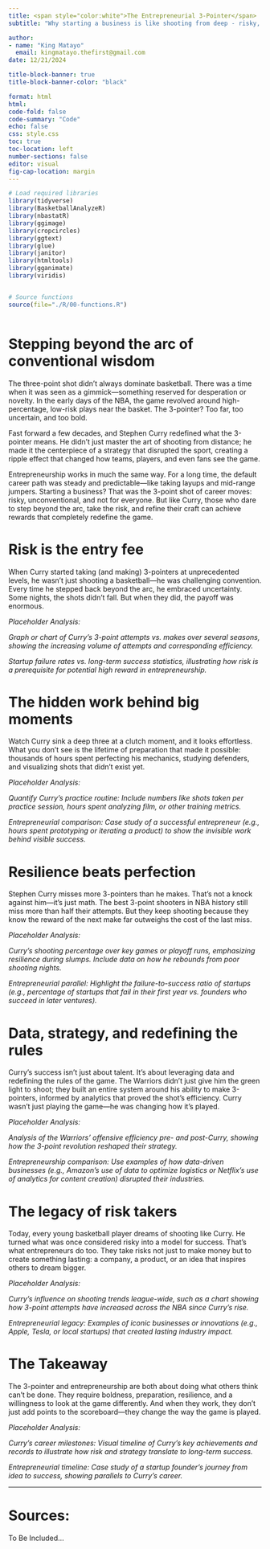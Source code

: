 ```yaml
---
title: <span style="color:white">The Entrepreneurial 3-Pointer</span>
subtitle: "Why starting a business is like shooting from deep - risky, unconventional, and the most rewarding move in the game"

author: 
- name: "King Matayo"
  email: kingmatayo.thefirst@gmail.com
date: 12/21/2024

title-block-banner: true
title-block-banner-color: "black"

format: html
html:
code-fold: false
code-summary: "Code"
echo: false
css: style.css
toc: true
toc-location: left
number-sections: false
editor: visual
fig-cap-location: margin
---
```


```r

# Load required libraries
library(tidyverse)
library(BasketballAnalyzeR)
library(nbastatR)
library(ggimage)
library(cropcircles)
library(ggtext)
library(glue)
library(janitor)
library(htmltools)
library(gganimate)
library(viridis)


# Source functions
source(file="./R/00-functions.R")



```

# Stepping beyond the arc of conventional wisdom

The three-point shot didn’t always dominate basketball. There was a time when it was seen as a gimmick—something reserved for desperation or novelty. In the early days of the NBA, the game revolved around high-percentage, low-risk plays near the basket. The 3-pointer? Too far, too uncertain, and too bold.

Fast forward a few decades, and Stephen Curry redefined what the 3-pointer means. He didn’t just master the art of shooting from distance; he made it the centerpiece of a strategy that disrupted the sport, creating a ripple effect that changed how teams, players, and even fans see the game.

Entrepreneurship works in much the same way. For a long time, the default career path was steady and predictable—like taking layups and mid-range jumpers. Starting a business? That was the 3-point shot of career moves: risky, unconventional, and not for everyone. But like Curry, those who dare to step beyond the arc, take the risk, and refine their craft can achieve rewards that completely redefine the game.

# Risk is the entry fee

When Curry started taking (and making) 3-pointers at unprecedented levels, he wasn’t just shooting a basketball—he was challenging convention. Every time he stepped back beyond the arc, he embraced uncertainty. Some nights, the shots didn’t fall. But when they did, the payoff was enormous.

*Placeholder Analysis:*

*Graph or chart of Curry’s 3-point attempts vs. makes over several seasons, showing the increasing volume of attempts and corresponding efficiency.*

*Startup failure rates vs. long-term success statistics, illustrating how risk is a prerequisite for potential high reward in entrepreneurship.*

# The hidden work behind big moments

Watch Curry sink a deep three at a clutch moment, and it looks effortless. What you don’t see is the lifetime of preparation that made it possible: thousands of hours spent perfecting his mechanics, studying defenders, and visualizing shots that didn’t exist yet.

*Placeholder Analysis:*

*Quantify Curry’s practice routine: Include numbers like shots taken per practice session, hours spent analyzing film, or other training metrics.*

*Entrepreneurial comparison: Case study of a successful entrepreneur (e.g., hours spent prototyping or iterating a product) to show the invisible work behind visible success.*

# Resilience beats perfection

Stephen Curry misses more 3-pointers than he makes. That’s not a knock against him—it’s just math. The best 3-point shooters in NBA history still miss more than half their attempts. But they keep shooting because they know the reward of the next make far outweighs the cost of the last miss.

*Placeholder Analysis:*

*Curry’s shooting percentage over key games or playoff runs, emphasizing resilience during slumps. Include data on how he rebounds from poor shooting nights.*

*Entrepreneurial parallel: Highlight the failure-to-success ratio of startups (e.g., percentage of startups that fail in their first year vs. founders who succeed in later ventures).*

# Data, strategy, and redefining the rules

Curry’s success isn’t just about talent. It’s about leveraging data and redefining the rules of the game. The Warriors didn’t just give him the green light to shoot; they built an entire system around his ability to make 3-pointers, informed by analytics that proved the shot’s efficiency. Curry wasn’t just playing the game—he was changing how it’s played.

*Placeholder Analysis:*

*Analysis of the Warriors’ offensive efficiency pre- and post-Curry, showing how the 3-point revolution reshaped their strategy.*

*Entrepreneurship comparison: Use examples of how data-driven businesses (e.g., Amazon’s use of data to optimize logistics or Netflix’s use of analytics for content creation) disrupted their industries.*

# The legacy of risk takers

Today, every young basketball player dreams of shooting like Curry. He turned what was once considered risky into a model for success. That’s what entrepreneurs do too. They take risks not just to make money but to create something lasting: a company, a product, or an idea that inspires others to dream bigger.

*Placeholder Analysis:*

*Curry’s influence on shooting trends league-wide, such as a chart showing how 3-point attempts have increased across the NBA since Curry’s rise.*

*Entrepreneurial legacy: Examples of iconic businesses or innovations (e.g., Apple, Tesla, or local startups) that created lasting industry impact.*

# The Takeaway

The 3-pointer and entrepreneurship are both about doing what others think can’t be done. They require boldness, preparation, resilience, and a willingness to look at the game differently. And when they work, they don’t just add points to the scoreboard—they change the way the game is played.

*Placeholder Analysis:*

*Curry’s career milestones: Visual timeline of Curry’s key achievements and records to illustrate how risk and strategy translate to long-term success.*

*Entrepreneurial timeline: Case study of a startup founder’s journey from idea to success, showing parallels to Curry’s career.*

------------------------------------------------------------------------

# Sources:

To Be Included...
